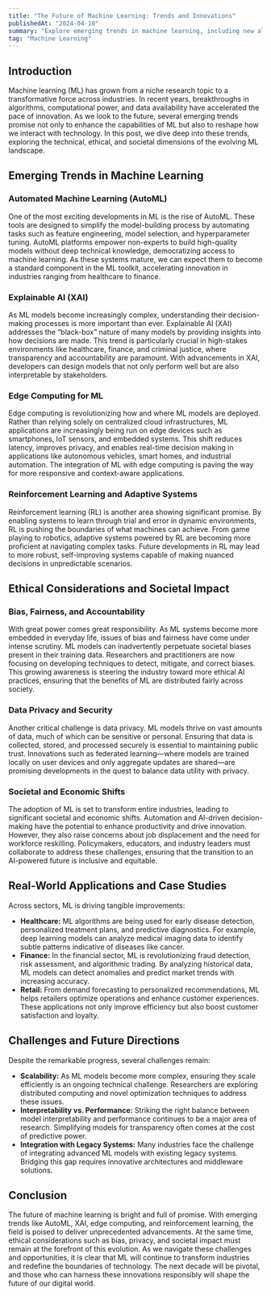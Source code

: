 ```yaml
---
title: "The Future of Machine Learning: Trends and Innovations"
publishedAt: "2024-04-10"
summary: "Explore emerging trends in machine learning, including new algorithms, ethical considerations, and how ML is transforming industries. This comprehensive post delves into the future of ML and its far-reaching impact."
tag: "Machine Learning"
---
```


## Introduction

Machine learning (ML) has grown from a niche research topic to a transformative force across industries. In recent years, breakthroughs in algorithms, computational power, and data availability have accelerated the pace of innovation. As we look to the future, several emerging trends promise not only to enhance the capabilities of ML but also to reshape how we interact with technology. In this post, we dive deep into these trends, exploring the technical, ethical, and societal dimensions of the evolving ML landscape.

## Emerging Trends in Machine Learning

### Automated Machine Learning (AutoML)

One of the most exciting developments in ML is the rise of AutoML. These tools are designed to simplify the model-building process by automating tasks such as feature engineering, model selection, and hyperparameter tuning. AutoML platforms empower non-experts to build high-quality models without deep technical knowledge, democratizing access to machine learning. As these systems mature, we can expect them to become a standard component in the ML toolkit, accelerating innovation in industries ranging from healthcare to finance.

### Explainable AI (XAI)

As ML models become increasingly complex, understanding their decision-making processes is more important than ever. Explainable AI (XAI) addresses the “black-box” nature of many models by providing insights into how decisions are made. This trend is particularly crucial in high-stakes environments like healthcare, finance, and criminal justice, where transparency and accountability are paramount. With advancements in XAI, developers can design models that not only perform well but are also interpretable by stakeholders.

### Edge Computing for ML

Edge computing is revolutionizing how and where ML models are deployed. Rather than relying solely on centralized cloud infrastructures, ML applications are increasingly being run on edge devices such as smartphones, IoT sensors, and embedded systems. This shift reduces latency, improves privacy, and enables real-time decision making in applications like autonomous vehicles, smart homes, and industrial automation. The integration of ML with edge computing is paving the way for more responsive and context-aware applications.

### Reinforcement Learning and Adaptive Systems

Reinforcement learning (RL) is another area showing significant promise. By enabling systems to learn through trial and error in dynamic environments, RL is pushing the boundaries of what machines can achieve. From game playing to robotics, adaptive systems powered by RL are becoming more proficient at navigating complex tasks. Future developments in RL may lead to more robust, self-improving systems capable of making nuanced decisions in unpredictable scenarios.

## Ethical Considerations and Societal Impact

### Bias, Fairness, and Accountability

With great power comes great responsibility. As ML systems become more embedded in everyday life, issues of bias and fairness have come under intense scrutiny. ML models can inadvertently perpetuate societal biases present in their training data. Researchers and practitioners are now focusing on developing techniques to detect, mitigate, and correct biases. This growing awareness is steering the industry toward more ethical AI practices, ensuring that the benefits of ML are distributed fairly across society.

### Data Privacy and Security

Another critical challenge is data privacy. ML models thrive on vast amounts of data, much of which can be sensitive or personal. Ensuring that data is collected, stored, and processed securely is essential to maintaining public trust. Innovations such as federated learning—where models are trained locally on user devices and only aggregate updates are shared—are promising developments in the quest to balance data utility with privacy.

### Societal and Economic Shifts

The adoption of ML is set to transform entire industries, leading to significant societal and economic shifts. Automation and AI-driven decision-making have the potential to enhance productivity and drive innovation. However, they also raise concerns about job displacement and the need for workforce reskilling. Policymakers, educators, and industry leaders must collaborate to address these challenges, ensuring that the transition to an AI-powered future is inclusive and equitable.

## Real-World Applications and Case Studies

Across sectors, ML is driving tangible improvements:

- **Healthcare:** ML algorithms are being used for early disease detection, personalized treatment plans, and predictive diagnostics. For example, deep learning models can analyze medical imaging data to identify subtle patterns indicative of diseases like cancer.
- **Finance:** In the financial sector, ML is revolutionizing fraud detection, risk assessment, and algorithmic trading. By analyzing historical data, ML models can detect anomalies and predict market trends with increasing accuracy.
- **Retail:** From demand forecasting to personalized recommendations, ML helps retailers optimize operations and enhance customer experiences. These applications not only improve efficiency but also boost customer satisfaction and loyalty.

## Challenges and Future Directions

Despite the remarkable progress, several challenges remain:

- **Scalability:** As ML models become more complex, ensuring they scale efficiently is an ongoing technical challenge. Researchers are exploring distributed computing and novel optimization techniques to address these issues.
- **Interpretability vs. Performance:** Striking the right balance between model interpretability and performance continues to be a major area of research. Simplifying models for transparency often comes at the cost of predictive power.
- **Integration with Legacy Systems:** Many industries face the challenge of integrating advanced ML models with existing legacy systems. Bridging this gap requires innovative architectures and middleware solutions.

## Conclusion

The future of machine learning is bright and full of promise. With emerging trends like AutoML, XAI, edge computing, and reinforcement learning, the field is poised to deliver unprecedented advancements. At the same time, ethical considerations such as bias, privacy, and societal impact must remain at the forefront of this evolution. As we navigate these challenges and opportunities, it is clear that ML will continue to transform industries and redefine the boundaries of technology. The next decade will be pivotal, and those who can harness these innovations responsibly will shape the future of our digital world.
